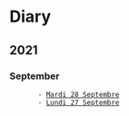 = Diary =
== 2021 ==

=== September ===
        - [[2021-09-28|Mardi 28 Septembre]]
        - [[2021-09-27|Lundi 27 Septembre]]
